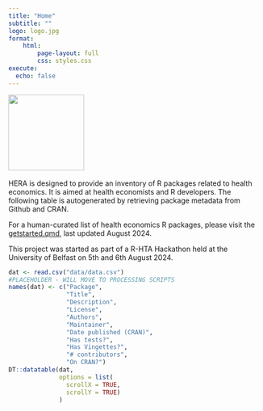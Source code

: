 ```yaml
---
title: "Home"
subtitle: ""
logo: logo.jpg
format:
    html:
        page-layout: full
        css: styles.css
execute: 
  echo: false
---
```


<img src="logo.jpg" height="150px"/>
<br/></br>
HERA is designed to provide an inventory of R packages related to health economics. It is aimed at health economists and R developers.
The following table is autogenerated by retrieving package metadata from Github and CRAN.

For a human-curated list of health economics R packages, please visit the [getstarted.qmd](Get Started page), last updated August 2024.

This project was started as part of a R-HTA Hackathon held at the University of Belfast on 5th and 6th August 2024.

```r
dat <- read.csv("data/data.csv")
#PLACEHOLDER - WILL MOVE TO PROCESSING SCRIPTS
names(dat) <- c("Package",
                "Title",
                "Description",
                "License",
                "Authors",
                "Maintainer",
                "Date published (CRAN)",
                "Has tests?",
                "Has Vingettes?",
                "# contributors",
                "On CRAN?")
DT::datatable(dat,
              options = list(
                scrollX = TRUE,
                scrollY = TRUE)
              )
```
